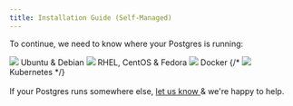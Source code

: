 ```yaml
---
title: Installation Guide (Self-Managed)
---
```


To continue, we need to know where your Postgres is running:

<div className="install-choice">
  <Link className="install-choice--step" to="03_install_the_collector_deb">
    <img src="/images-old/docs/logo_ubuntu.png" />
    Ubuntu &amp; Debian
  </Link>
  <Link className="install-choice--step" to="03_install_the_collector_yum">
    <img src="/images-old/docs/logo_redhat.png" />
    RHEL, CentOS &amp; Fedora
  </Link>
  <Link className="install-choice--step" to="03_install_the_collector_docker">
    <img src="/images-old/docs/docker.png" />
    Docker
  </Link>
  {/*<Link className="install-choice--step" to="03_enable_pg_stat_statements_kubernetes">
    <img src="/images-old/docs/logo_kubernetes.png" />
    Kubernetes
  </Link>*/}
</div>

<br />
If your Postgres runs somewhere else, <a href="mailto:support@pganalyze.com">
  let us know
</a> & we're happy to help.
